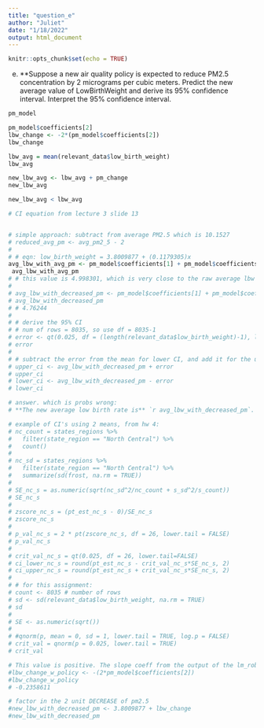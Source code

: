 ```yaml
---
title: "question_e"
author: "Juliet"
date: "1/18/2022"
output: html_document
---
```


```r
knitr::opts_chunk$set(echo = TRUE)
```

(e) **Suppose a new air quality policy is expected to reduce PM2.5 concentration by 2 micrograms per cubic meters. Predict the new average value of LowBirthWeight and derive its 95% confidence interval. Interpret the 95% confidence interval.

```r
pm_model
```

```r
pm_model$coefficients[2]
lbw_change <- -2*(pm_model$coefficients[2])
lbw_change

lbw_avg = mean(relevant_data$low_birth_weight)
lbw_avg

new_lbw_avg <- lbw_avg + pm_change
new_lbw_avg

new_lbw_avg < lbw_avg

# CI equation from lecture 3 slide 13



```


```r
# simple approach: subtract from average PM2.5 which is 10.1527
# reduced_avg_pm <- avg_pm2_5 - 2
# 
# # eqn: low_birth_weight = 3.8009877 + (0.1179305)x
avg_lbw_with_avg_pm <- pm_model$coefficients[1] + pm_model$coefficients[2]*avg_pm2_5
 avg_lbw_with_avg_pm
# # this value is 4.998301, which is very close to the raw average lbw when not considering the average pm, which is 5.003372
# 
# avg_lbw_with_decreased_pm <- pm_model$coefficients[1] + pm_model$coefficients[2]*reduced_avg_pm
# avg_lbw_with_decreased_pm
# # 4.76244
# 
# # derive the 95% CI
# # num of rows = 8035, so use df = 8035-1
# error <- qt(0.025, df = (length(relevant_data$low_birth_weight)-1), lower.tail = FALSE)*sd(relevant_data$low_birth_weight)/sqrt(length(relevant_data$low_birth_weight))
# error
# 
# # subtract the error from the mean for lower CI, and add it for the upper CI
# upper_ci <- avg_lbw_with_decreased_pm + error
# upper_ci
# lower_ci <- avg_lbw_with_decreased_pm - error
# lower_ci

# answer. which is probs wrong:
# **The new average low birth rate is** `r avg_lbw_with_decreased_pm`. **The confidence interval is** [`r lower_ci`,`r upper_ci`]. **This means that if the population of interest was randomly sampled many times, 95% of the time this confidence interval would contain the true value of low birth weight.**
```

```r
# example of CI's using 2 means, from hw 4:
# nc_count = states_regions %>% 
#   filter(state_region == "North Central") %>%
#   count()
# 
# nc_sd = states_regions %>% 
#   filter(state_region == "North Central") %>%
#   summarize(sd(frost, na.rm = TRUE))
# 
# SE_nc_s = as.numeric(sqrt(nc_sd^2/nc_count + s_sd^2/s_count))
# SE_nc_s
# 
# zscore_nc_s = (pt_est_nc_s - 0)/SE_nc_s
# zscore_nc_s
# 
# p_val_nc_s = 2 * pt(zscore_nc_s, df = 26, lower.tail = FALSE)
# p_val_nc_s
# 
# crit_val_nc_s = qt(0.025, df = 26, lower.tail=FALSE)
# ci_lower_nc_s = round(pt_est_nc_s - crit_val_nc_s*SE_nc_s, 2)
# ci_upper_nc_s = round(pt_est_nc_s + crit_val_nc_s*SE_nc_s, 2)
# 
# # for this assignment:
# count <- 8035 # number of rows
# sd <- sd(relevant_data$low_birth_weight, na.rm = TRUE)
# sd
# 
# SE <- as.numeric(sqrt())
# 
# #qnorm(p, mean = 0, sd = 1, lower.tail = TRUE, log.p = FALSE)
# crit_val = qnorm(p = 0.025, lower.tail = TRUE)
# crit_val
```

```r
# This value is positive. The slope coeff from the output of the lm_robust() function described the relationship of an INCREASE in 1 unit of PM2.5 means an INCREASE in lbw, and the policy suggested in question e would REDUCE PM2.5 by 2 units, so flip the sign of the slope and double the value
#lbw_change_w_policy <- -(2*pm_model$coefficients[2])
#lbw_change_w_policy
# -0.2358611 

# factor in the 2 unit DECREASE of pm2.5
#new_lbw_with_decreased_pm <- 3.8009877 + lbw_change
#new_lbw_with_decreased_pm
```
